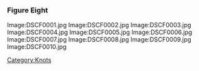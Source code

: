 ===Figure Eight===
<gallery>
Image:DSCF0001.jpg
Image:DSCF0002.jpg
Image:DSCF0003.jpg
Image:DSCF0004.jpg
Image:DSCF0005.jpg
Image:DSCF0006.jpg
Image:DSCF0007.jpg
Image:DSCF0008.jpg
Image:DSCF0009.jpg
Image:DSCF0010.jpg
</gallery>

[[Category:Knots]]